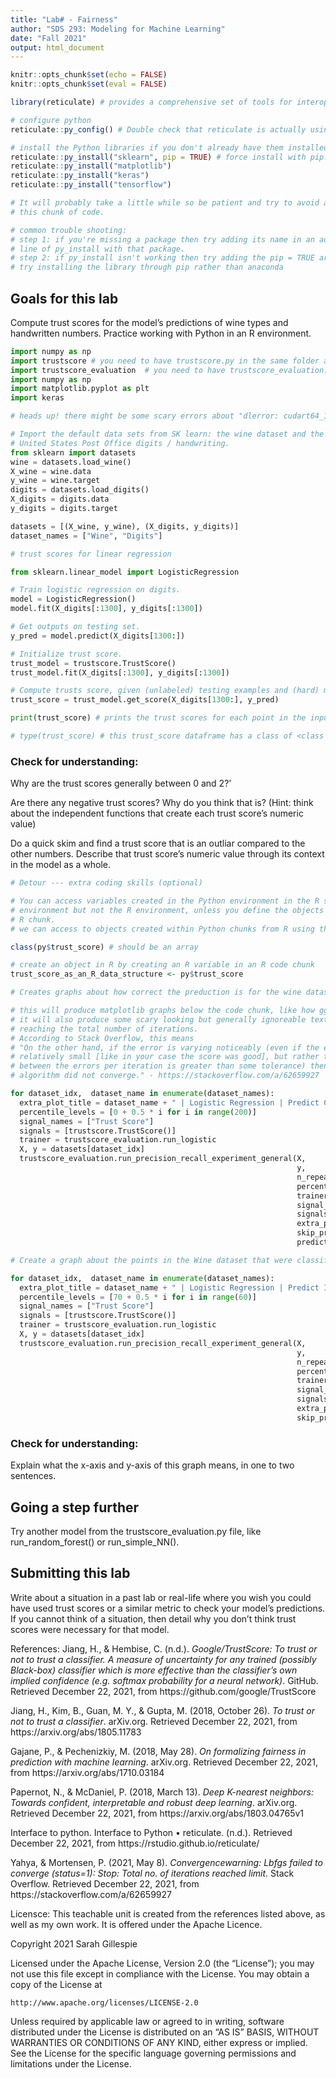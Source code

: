 ```yaml
---
title: "Lab# - Fairness"
author: "SDS 293: Modeling for Machine Learning"
date: "Fall 2021"
output: html_document
---
```

```r
knitr::opts_chunk$set(echo = FALSE)
knitr::opts_chunk$set(eval = FALSE)

```

```r
library(reticulate) # provides a comprehensive set of tools for interoperability between Python and R.
```

```r

# configure python
reticulate::py_config() # Double check that reticulate is actually using your new conda env.

# install the Python libraries if you don't already have them installed on your computer.
reticulate::py_install("sklearn", pip = TRUE) # force install with pip. sklearn wasn't coming up via anaconda.
reticulate::py_install("matplotlib")
reticulate::py_install("keras")
reticulate::py_install("tensorflow")

# It will probably take a little while so be patient and try to avoid accidentally running
# this chunk of code.

# common trouble shooting:
# step 1: if you're missing a package then try adding its name in an additional 
# line of py_install with that package.
# step 2: if py_install isn't working then try adding the pip = TRUE argument to 
# try installing the library through pip rather than anaconda
```

## Goals for this lab
Compute trust scores for the model's predictions of wine types and handwritten numbers.
Practice working with Python in an R environment.

```python
import numpy as np
import trustscore # you need to have trustscore.py in the same folder as this .Rmd file to import it
import trustscore_evaluation  # you need to have trustscore_evaluation.py in the same folder as this .Rmd file to import it
import numpy as np
import matplotlib.pyplot as plt
import keras

# heads up! there might be some scary errors about "dlerror: cudart64_110.dll not found". It's a warning and you can ignore it safely.

```

```python
# Import the default data sets from SK learn: the wine dataset and the classifying
# United States Post Office digits / handwriting.
from sklearn import datasets
wine = datasets.load_wine()
X_wine = wine.data
y_wine = wine.target
digits = datasets.load_digits()
X_digits = digits.data
y_digits = digits.target

datasets = [(X_wine, y_wine), (X_digits, y_digits)]
dataset_names = ["Wine", "Digits"]

```

```python
# trust scores for linear regression

from sklearn.linear_model import LogisticRegression

# Train logistic regression on digits.
model = LogisticRegression()
model.fit(X_digits[:1300], y_digits[:1300])

# Get outputs on testing set.
y_pred = model.predict(X_digits[1300:])

# Initialize trust score.
trust_model = trustscore.TrustScore()
trust_model.fit(X_digits[:1300], y_digits[:1300])

# Compute trusts score, given (unlabeled) testing examples and (hard) model predictions.
trust_score = trust_model.get_score(X_digits[1300:], y_pred)

print(trust_score) # prints the trust scores for each point in the inputted dataset

# type(trust_score) # this trust_score dataframe has a class of <class 'numpy.ndarray'>

```

### Check for understanding:
Why are the trust scores generally between 0 and 2?'


Are there any negative trust scores? Why do you think that is?
(Hint: think about the independent functions that create each trust score's numeric value)


Do a quick skim and find a trust score that is an outliar compared to the other numbers. Describe that trust score's numeric value through its context in the model as a whole.



```r
# Detour --- extra coding skills (optional)

# You can access variables created in the Python environment in the R studio Python 
# environment but not the R environment, unless you define the objects within an
# R chunk.
# we can access to objects created within Python chunks from R using the py object (e.g. py$x would access an x variable created within Python from R).

class(py$trust_score) # should be an array 

# create an object in R by creating an R variable in an R code chunk
trust_score_as_an_R_data_structure <- py$trust_score

```

```python
# Creates graphs about how correct the preduction is for the wine dataset via logistic regression

# this will produce matplotlib graphs below the code chunk, like how ggplot does.
# it will also produce some scary looking but generally ignoreable text about
# reaching the total number of iterations.
# According to Stack Overflow, this means
# "On the other hand, if the error is varying noticeably (even if the error is 
# relatively small [like in your case the score was good], but rather the differences 
# between the errors per iteration is greater than some tolerance) then we say the 
# algorithm did not converge." - https://stackoverflow.com/a/62659927

for dataset_idx,  dataset_name in enumerate(dataset_names):
  extra_plot_title = dataset_name + " | Logistic Regression | Predict Correct"
  percentile_levels = [0 + 0.5 * i for i in range(200)]
  signal_names = ["Trust Score"]
  signals = [trustscore.TrustScore()]
  trainer = trustscore_evaluation.run_logistic
  X, y = datasets[dataset_idx]
  trustscore_evaluation.run_precision_recall_experiment_general(X,
                                                                y,
                                                                n_repeats=10,
                                                                percentile_levels=percentile_levels,
                                                                trainer=trainer,
                                                                signal_names=signal_names,
                                                                signals=signals,
                                                                extra_plot_title=extra_plot_title,
                                                                skip_print=True,
                                                                predict_when_correct=True)

```


```python
# Create a graph about the points in the Wine dataset that were classified incorrectly, broken down by the model confidence and the trust score

for dataset_idx,  dataset_name in enumerate(dataset_names):
  extra_plot_title = dataset_name + " | Logistic Regression | Predict Incorrect"
  percentile_levels = [70 + 0.5 * i for i in range(60)]
  signal_names = ["Trust Score"]
  signals = [trustscore.TrustScore()]
  trainer = trustscore_evaluation.run_logistic
  X, y = datasets[dataset_idx]
  trustscore_evaluation.run_precision_recall_experiment_general(X,
                                                                y,
                                                                n_repeats=10,
                                                                percentile_levels=percentile_levels,
                                                                trainer=trainer,
                                                                signal_names=signal_names,
                                                                signals=signals,
                                                                extra_plot_title=extra_plot_title,
                                                                skip_print=True)


```
### Check for understanding:
Explain what the x-axis and y-axis of this graph means, in one to two sentences.

## Going a step further
Try another model from the trustscore_evaluation.py file, like run_random_forest() or run_simple_NN().


## Submitting this lab

Write about a situation in a past lab or real-life where you wish you could have used trust scores or a similar metric to check your model's predictions. If you cannot think of a situation, then detail why you don't think trust scores were necessary for that model.


References:
Jiang, H., & Hembise, C. (n.d.). *Google/TrustScore: To trust or not to trust a classifier. A measure of uncertainty for any trained (possibly Black-box) classifier which is more effective than the classifier's own implied confidence (e.g. softmax probability for a neural network)*. GitHub. Retrieved December 22, 2021, from https://github.com/google/TrustScore

Jiang, H., Kim, B., Guan, M. Y., & Gupta, M. (2018, October 26). *To trust or not to trust a classifier*. arXiv.org. Retrieved December 22, 2021, from https://arxiv.org/abs/1805.11783 

Gajane, P., & Pechenizkiy, M. (2018, May 28). *On formalizing fairness in prediction with machine learning*. arXiv.org. Retrieved December 22, 2021, from https://arxiv.org/abs/1710.03184 

Papernot, N., & McDaniel, P. (2018, March 13). *Deep K-nearest neighbors: Towards confident, interpretable and robust deep learning*. arXiv.org. Retrieved December 22, 2021, from https://arxiv.org/abs/1803.04765v1

Interface to python. Interface to Python • reticulate. (n.d.). Retrieved December 22, 2021, from https://rstudio.github.io/reticulate/ 

Yahya, & Mortensen, P. (2021, May 8). *Convergencewarning: Lbfgs failed to converge (status=1): Stop: Total no. of iterations reached limit*. Stack Overflow. Retrieved December 22, 2021, from https://stackoverflow.com/a/62659927


Licensce:
This teachable unit is created from the references listed above, as well as my own work. It is offered under the Apache Licence.

Copyright 2021 Sarah Gillespie

Licensed under the Apache License, Version 2.0 (the "License");
you may not use this file except in compliance with the License.
You may obtain a copy of the License at

    http://www.apache.org/licenses/LICENSE-2.0

Unless required by applicable law or agreed to in writing, software
distributed under the License is distributed on an "AS IS" BASIS,
WITHOUT WARRANTIES OR CONDITIONS OF ANY KIND, either express or implied.
See the License for the specific language governing permissions and
limitations under the License.
